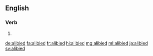 ==English==

===Verb===
{{head|en|verb form}}

# {{en-past of|alibi}}

[[de:alibied]]
[[fa:alibied]]
[[fr:alibied]]
[[hi:alibied]]
[[mg:alibied]]
[[ml:alibied]]
[[ja:alibied]]
[[sv:alibied]]